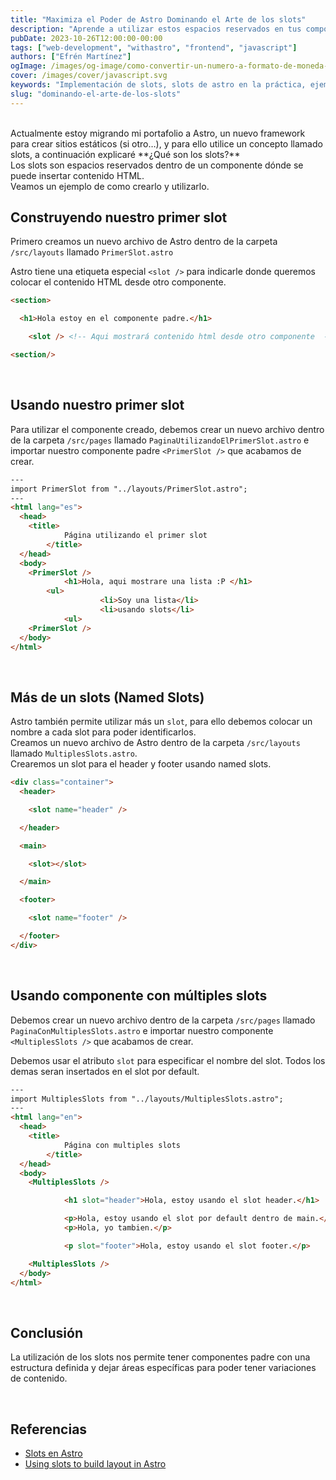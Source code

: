 ```yaml
---
title: "Maximiza el Poder de Astro Dominando el Arte de los slots"
description: "Aprende a utilizar estos espacios reservados en tus componentes y potencia tu desarrollo web con Astro."
pubDate: 2023-10-26T12:00:00-00:00
tags: ["web-development", "withastro", "frontend", "javascript"]
authors: ["Efrén Martínez"]
ogImage: /images/og-image/como-convertir-un-numero-a-formato-de-moneda-en-javascript.webp
cover: /images/cover/javascript.svg
keywords: "Implementación de slots, slots de astro en la práctica, ejemplos de slots en proyectos, configuración de slots en astro, personalización de slots en astro"
slug: "dominando-el-arte-de-los-slots"
---
```

<article class="prose-a:text-pink-600 prose-a:underline prose-a:leading-loose prose-h2:text-2xl prose-h2:font-medium
				prose-h2:text-gray-800 prose-strong:text-gray-900 prose-strong:font-semibold
				prose-strong:lining-num prose-pre:p-4 prose-pre:rounded-md prose-pre:shadow-lg prose-ul:list-disc prose-ul:mt-4 prose-ul:mb-4 prose-ul:list-inside prose-li:text-gray-600
				prose-li:font-normal prose-li:text-base">
<br />
Actualmente estoy migrando mi portafolio a Astro, un nuevo framework para crear sitios estáticos (si otro…), y para ello utilice un concepto llamado slots, a continuación explicaré **¿Qué son los slots?**
<br />
Los slots son espacios reservados dentro de un componente dónde se puede insertar contenido HTML. 
<br />
Veamos un ejemplo de como crearlo y utilizarlo.
<br />
<h2 class="text-xl font-medium mb-4">Construyendo nuestro primer slot</h2>

Primero creamos un nuevo archivo de Astro dentro de la carpeta `/src/layouts`  llamado `PrimerSlot.astro`

Astro tiene una etiqueta especial `<slot />`  para indicarle donde queremos colocar el contenido HTML desde otro componente.
<br />
```html
<section>

  <h1>Hola estoy en el componente padre.</h1>

	<slot /> <!-- Aqui mostrará contenido html desde otro componente  -->

<section/>
```
<br />
<h2 class="text-xl font-medium mb-4">Usando nuestro primer slot</h2>

Para utilizar el componente creado, debemos crear un nuevo archivo dentro de la carpeta `/src/pages` llamado `PaginaUtilizandoElPrimerSlot.astro` e importar nuestro componente padre `<PrimerSlot />` que acabamos de crear.
<br />
```html
---
import PrimerSlot from "../layouts/PrimerSlot.astro";
---
<html lang="es">
  <head>
    <title>
			Página utilizando el primer slot
		</title>
  </head>
  <body>
    <PrimerSlot />
			<h1>Hola, aqui mostrare una lista :P </h1>
	    <ul>
					<li>Soy una lista</li>
					<li>usando slots</li>
			<ul>
    <PrimerSlot />
  </body>
</html>
```
<br />
<h2 class="text-xl font-medium mb-4">Más de un slots (Named Slots)</h2>

Astro también permite utilizar más un `slot`, para ello debemos colocar un nombre a cada slot para poder identificarlos.
<br />
Creamos un nuevo archivo de Astro dentro de la carpeta `/src/layouts`  llamado `MultiplesSlots.astro`.
<br />
Crearemos un slot para el header y footer usando named slots.
<br />
```html
<div class="container">
  <header>

    <slot name="header" />

  </header>

  <main>

    <slot></slot>

  </main>

  <footer>

    <slot name="footer" />

  </footer>
</div>
```
<br />
<h2 class="text-xl font-medium mb-4">Usando componente con múltiples slots</h2>

Debemos crear un nuevo archivo dentro de la carpeta `/src/pages` llamado `PaginaConMultiplesSlots.astro` e importar nuestro componente `<MultiplesSlots />` que acabamos de crear.

Debemos usar el atributo `slot`  para especificar el nombre del slot. Todos los demas seran insertados en el slot por default.
<br />
```html
---
import MultiplesSlots from "../layouts/MultiplesSlots.astro";
---
<html lang="en">
  <head>
    <title>
			Página con multiples slots
		</title>
  </head>
  <body>
    <MultiplesSlots />

			<h1 slot="header">Hola, estoy usando el slot header.</h1>

			<p>Hola, estoy usando el slot por default dentro de main.</p>
			<p>Hola, yo tambien.</p>

			<p slot="footer">Hola, estoy usando el slot footer.</p>

    <MultiplesSlots />
  </body>
</html>
```
<br />
<h2 class="text-xl font-medium mb-4">Conclusión</h2>

La utilización de los slots nos permite tener componentes padre con una estructura definida y dejar áreas específicas para poder tener variaciones de contenido.

<br />
<h2 class="text-xl font-medium mb-4">Referencias</h2>

<ul>
  <li>
    <a
      href="https://docs.astro.build/es/core-concepts/astro-components/#slots"
      target="_blank"
      class="text-pink-600"
    >
      Slots en Astro
    </a>
  </li>
  <li>
    <a
      href="https://www.elian.codes/blog/21-09-25-using-slots-to-build-layouts-in-astro/"
      target="_blank"
      class="text-pink-600"
    >
      Using slots to build layout in Astro
    </a>
  </li>
</ul>

<br />
<br />
<br />

</article>
